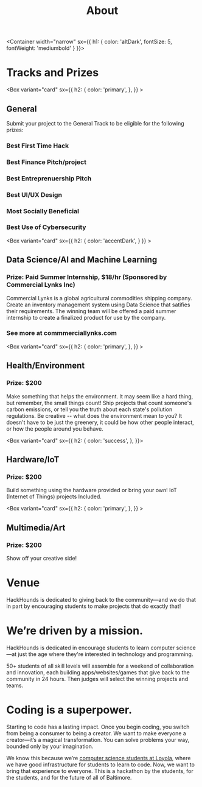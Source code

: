 
<Header sx={{ bg: 'primary' }} width="narrow">

# About

</Header>

<Container
width="narrow"
sx={{
    h1: {
        color: 'altDark',
        fontSize: 5,
        fontWeight: 'mediumbold'
    }
}}>

# Tracks and Prizes

</Container>

<Gallery>

<Box variant="card"
sx={{
        h2: {
            color: 'primary',
        },
    }} >

## General

Submit your project to the General Track to be eligible for the following prizes:

### Best First Time Hack
### Best Finance Pitch/project
### Best Entreprenuership Pitch
### Best UI/UX Design 
### Most Socially Beneficial
### Best Use of Cybersecurity


</Box>

<Box variant="card"
sx={{
        h2: {
            color: 'accentDark',
        }
    }} >

## Data Science/AI and Machine Learning

### Prize: Paid Summer Internship, $18/hr (Sponsored by Commercial Lynks Inc)

Commercial Lynks is a global agricultural commodities shipping company. Create an inventory management system using Data Science
that satifies their requirements. The winning team will be offered a paid summer internship to create a finalized product
for use by the company. 

### See more at commmerciallynks.com

</Box>

<Box variant="card"
sx={{
        h2: {
            color: 'primary',
        },
    }} >

## Health/Environment

### Prize: $200

Make something that helps the environment. It may seem like a hard thing, but remember, the small things count! Ship projects that count someone's carbon emissions, or tell you the truth about each state's pollution regulations. Be creative -- what does the environment mean to you? It doesn't have to be just the greenery, it could be how other people interact, or how the people around you behave.

</Box>

<Box variant="card"
sx={{
        h2: {
            color: 'success',
        },
    }}>

## Hardware/IoT

### Prize: $200

Build something using the hardware provided or bring your own! IoT (Internet of Things) projects Included.

</Box>



<Box variant="card"
sx={{
        h2: {
            color: 'primary',
        },
    }} >

## Multimedia/Art

### Prize: $200

Show off your creative side!

</Box>




</Gallery>

<Container width="narrow">

# Venue

HackHounds is dedicated to giving back to the community—and we do that in part by encouraging students to make projects that do exactly that!

</Container>
<Gallery>

<Photo showAlt alt="Loyola's newest building, the Fernandez Center" src="/static/venue/exterior.jpg" />
<Photo showAlt alt="The place where you'll spend the majority of your time hacking." src="/static/venue/hackspace.jpg" />

</Gallery>

<Container width="narrow">

# We’re driven by a mission.

HackHounds is dedicated in encourage students to learn computer science—at just the age where they're interested in technology and programming.

50+ students of all skill levels will assemble for a weekend of collaboration and innovation, each building apps/websites/games that give back to the community in 24 hours. Then judges will select the winning projects and teams.

# Coding is a superpower.

Starting to code has a lasting impact. Once you begin coding, you switch from being a consumer to being a creator. We want to make everyone a creator—it’s a magical transformation. You can solve problems your way, bounded only by your imagination.

We know this because we’re [computer science students at Loyola](https://www.loyola.edu/academics/computer-science/), where we have good infrastructure for students to learn to code. Now, we want to bring that experience to everyone. This is a hackathon by the students, for the students, and for the future of all of Baltimore.

</Container>
